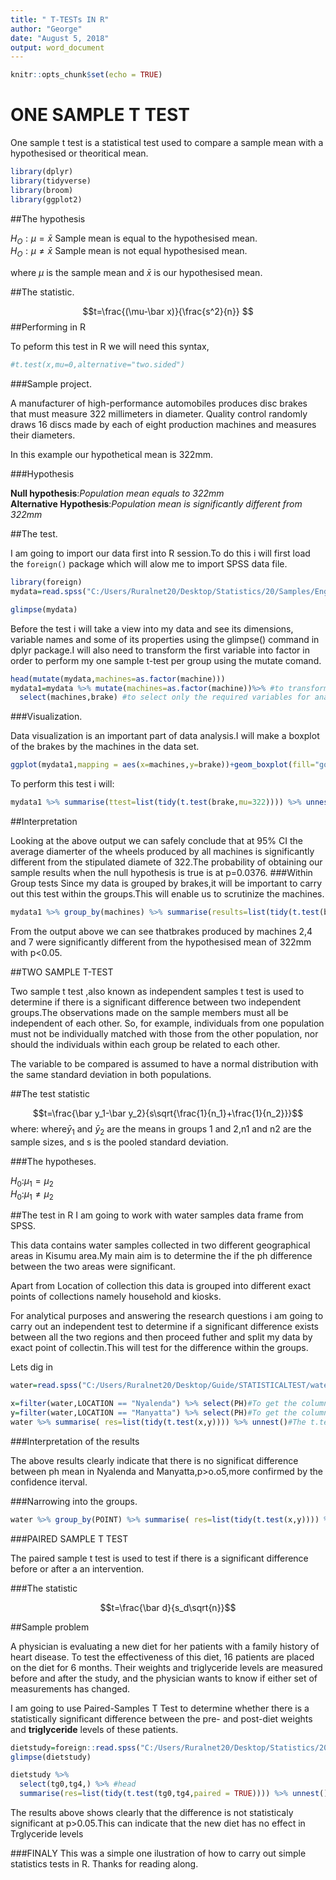 ---
title: " T-TESTs IN R"
author: "George"
date: "August 5, 2018"
output: word_document
---

```{r setup, include=FALSE}
knitr::opts_chunk$set(echo = TRUE)
```

# ONE SAMPLE T TEST
One sample t test is a statistical test used to compare a sample mean with a hypothesised or theoritical mean.
```{r}
library(dplyr)
library(tidyverse)
library(broom)
library(ggplot2)
```

##The hypothesis

$H_O:\mu=\bar x$ Sample mean is equal to the hypothesised mean.  
$H_O:\mu \ne \bar x$ Sample mean is not equal hypothesised mean.  

where $\mu$ is the sample mean and $\bar x$ is our hypothesised mean.

##The statistic.

$$t=\frac{(\mu-\bar x)}{\frac{s^2}{n}} $$ 
##Performing in R

To peform this test in R we will need this syntax,

```{r}
#t.test(x,mu=0,alternative="two.sided")
```

###Sample project.

A manufacturer of high-performance automobiles produces disc brakes that must measure 322 millimeters in diameter. Quality control randomly draws 16 discs made by each of eight production machines and measures their diameters.  

In this example our hypothetical mean is 322mm. 

###Hypothesis

**Null hypothesis**:*Population mean equals to 322mm*  
**Alternative Hypothesis**:*Population mean is significantly different from 322mm*

##The test.

I am going to import our data first into R session.To do this i will first load the `foreign()` package which will alow me to import SPSS data file.
```{r}
library(foreign)
mydata=read.spss("C:/Users/Ruralnet20/Desktop/Statistics/20/Samples/English/brakes.sav",to.data.frame = TRUE,use.value.labels = TRUE)

glimpse(mydata)
```
Before the test i will take a view into my data and see its dimensions, variable names and some of its properties using the glimpse() command in dplyr package.I will 
also need to transform the first variable into factor in order to perform my one sample t-test per group using the mutate comand.


```{r}
head(mutate(mydata,machines=as.factor(machine)))
mydata1=mydata %>% mutate(machines=as.factor(machine))%>% #to transform the data
  select(machines,brake) #to select only the required variables for analysis
```
###Visualization.

Data visualization is an important part of data analysis.I will make a boxplot of the brakes by the machines in the data set.

```{r}
ggplot(mydata1,mapping = aes(x=machines,y=brake))+geom_boxplot(fill="gold1",color="goldenrod2",alpha=.9,outlier.color = "red",outlier.shape = 20)+labs(title="BOX PLOT OF BRAKES BY MACHINES",y="Brakes",x="Machine number")+theme(title=element_text(size = 12,hjust = .5))+theme_bw()
```
To perform this test i will:
```{r}
mydata1 %>% summarise(ttest=list(tidy(t.test(brake,mu=322)))) %>% unnest()
```

##Interpretation

Looking at the above output we can safely conclude that at 95% CI the average diamerter of the wheels produced by all machines is significantly different from the stipulated diamete of 322.The probability of obtaining our sample results when the null hypothesis is true is at p=0.0376.
###Within Group tests
Since my data is grouped by brakes,it will be important to carry out this test within the groups.This will enable us to scrutinize the machines.


```{r}
mydata1 %>% group_by(machines) %>% summarise(results=list(tidy(t.test(brake,mu=322)))) %>% unnest()
```

From the output above we can see thatbrakes produced by machines 2,4 and 7 were significantly different from the hypothesised mean of 322mm with p<0.05.




##TWO SAMPLE T-TEST

Two sample t test ,also known as independent samples t test is used to determine if there is a significant difference between two independent groups.The observations made on the sample members must all be independent of each other. So, for example, individuals from one population must not be individually matched with those from the other population, nor should the individuals within each group be related to each other.

The variable to be compared is assumed to have a normal distribution with the same standard deviation in both populations.


##The test statistic

$$t=\frac{\bar y_1-\bar y_2}{s\sqrt{\frac{1}{n_1}+\frac{1}{n_2}}}$$
where:
where$\bar y_1$ and $\bar y_2$ are the means in groups 1 and 2,n1 and n2 are the sample sizes, and s is the pooled standard deviation.

###The hypotheses.

$H_0$:$\mu_1=\mu_2$  
$H_0$:$\mu_1\ne\mu_2$

##The test in R
I am going to work with water samples data frame from SPSS.

This data contains water samples collected in two different geographical areas in Kisumu area.My main aim is to determine the if the ph difference between the two areas were significant.

Apart from Location of collection this data is grouped into  different exact points of collections namely household and kiosks.

For analytical purposes and answering the research questions i am going to carry out an independent test to determine if a significant difference exists between all the two regions and then proceed futher and split my data by exact point of collectin.This will test for the difference within the groups.

Lets dig in
```{r}
water=read.spss("C:/Users/Ruralnet20/Desktop/Guide/STATISTICALTEST/water.sav",to.data.frame = TRUE,use.value.labels = TRUE)#for reading my data into R

x=filter(water,LOCATION == "Nyalenda") %>% select(PH)#To get the column for ph in nyalenda ea aronly
y=filter(water,LOCATION == "Manyatta") %>% select(PH)#To get the column for ph in Manyatta area only
water %>% summarise( res=list(tidy(t.test(x,y)))) %>% unnest()#The t.test

```

###Interpretation of the results

The above results clearly indicate that there is no significat difference between ph mean in Nyalenda and Manyatta,p>o.o5,more confirmed by the confidence iterval.

###Narrowing into the groups.
```{r}
water %>% group_by(POINT) %>% summarise( res=list(tidy(t.test(x,y)))) %>% unnest()#The t.test
```

###PAIRED SAMPLE T TEST

The paired sample t test is used to test if there is a significant difference before or after a an intervention.


###The statistic

$$t=\frac{\bar d}{s_d\sqrt{n}}$$

##Sample problem

A physician is evaluating a new diet for her patients with a family history of heart disease. To test the effectiveness of this diet, 16 patients are placed on the diet for 6 months. Their weights and triglyceride levels are measured before and after the study, and the physician wants to know if either set of measurements has changed.

I am going to use Paired-Samples T Test to determine whether there is a statistically significant difference between the pre- and post-diet weights and **triglyceride** levels of these patients.

```{r}
dietstudy=foreign::read.spss("C:/Users/Ruralnet20/Desktop/Statistics/20/Samples/English/dietstudy.sav",use.value.labels = TRUE,to.data.frame = TRUE)
glimpse(dietstudy)

dietstudy %>% 
  select(tg0,tg4,) %>% #head
  summarise(res=list(tidy(t.test(tg0,tg4,paired = TRUE)))) %>% unnest()
```


The results above shows clearly that the difference is not statisticaly significant at p>0.05.This can indicate that the new diet has no effect in Trglyceride levels

###FINALY
This was a simple one ilustration of how to carry out simple statistics tests in R.
Thanks for reading along.








